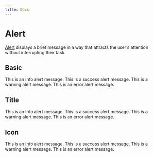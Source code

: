 ---
title: Docs
---


# Alert

[Alert](https://www.w3.org/WAI/ARIA/apg/patterns/alert/) displays a brief message in a way that attracts the user’s attention without interrupting their task.

## Basic

<div className="example-wrapper wrap">
  <Alert>This is an info alert message.</Alert>
  <Alert color="success">This is a success alert message.</Alert>
  <Alert color="warning">This is a warning alert message.</Alert>
  <Alert color="danger">This is an error alert message.</Alert>
</div>

## Title

<div className="example-wrapper wrap">
  <Alert title="Info">This is an info alert message.</Alert>
  <Alert title="Success" color="success">
    This is a success alert message.
  </Alert>
  <Alert title="Warning" color="warning">
    This is a warning alert message.
  </Alert>
  <Alert title="Error" color="danger">
    This is an error alert message.
  </Alert>
</div>

## Icon

<div className="example-wrapper wrap">
  <Alert title="Info" hasIcon={false}>
    This is an info alert message.
  </Alert>
  <Alert title="Success" color="success" hasIcon={false}>
    This is a success alert message.
  </Alert>
  <Alert title="Warning" color="warning" hasIcon={false}>
    This is a warning alert message.
  </Alert>
  <Alert title="Error" color="danger" hasIcon={false}>
    This is an error alert message.
  </Alert>
</div>
